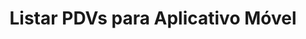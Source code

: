 ---
title: "Listar PDVs para Aplicativo Móvel"
api: "POST https://regis.app.byefive.com.br/rest/pdvs/mobile"
description: "Lista PDVs formatados para uso no aplicativo de profissionais"
---